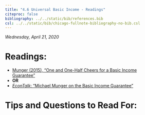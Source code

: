```yaml
---
title: "4.6 Universal Basic Income - Readings"
citeproc: false
bibliography: ../../static/bib/references.bib
csl: ../../static/bib/chicago-fullnote-bibliography-no-bib.csl
---
```


*Wednesday, April 21, 2020*

# Readings:

- [<i class="fas fa-file-pdf"></i> Munger (2015), "One and One-Half Cheers for a Basic Income Guarantee"](/readings/Munger-2015.pdf)
- **OR**
- [<i class="fas fa-podcast"></i> *EconTalk*: "Michael Munger on the Basic Income Guarantee"](https://www.econtalk.org/michael-munger-on-the-basic-income-guarantee/)

# Tips and Questions to Read For:
